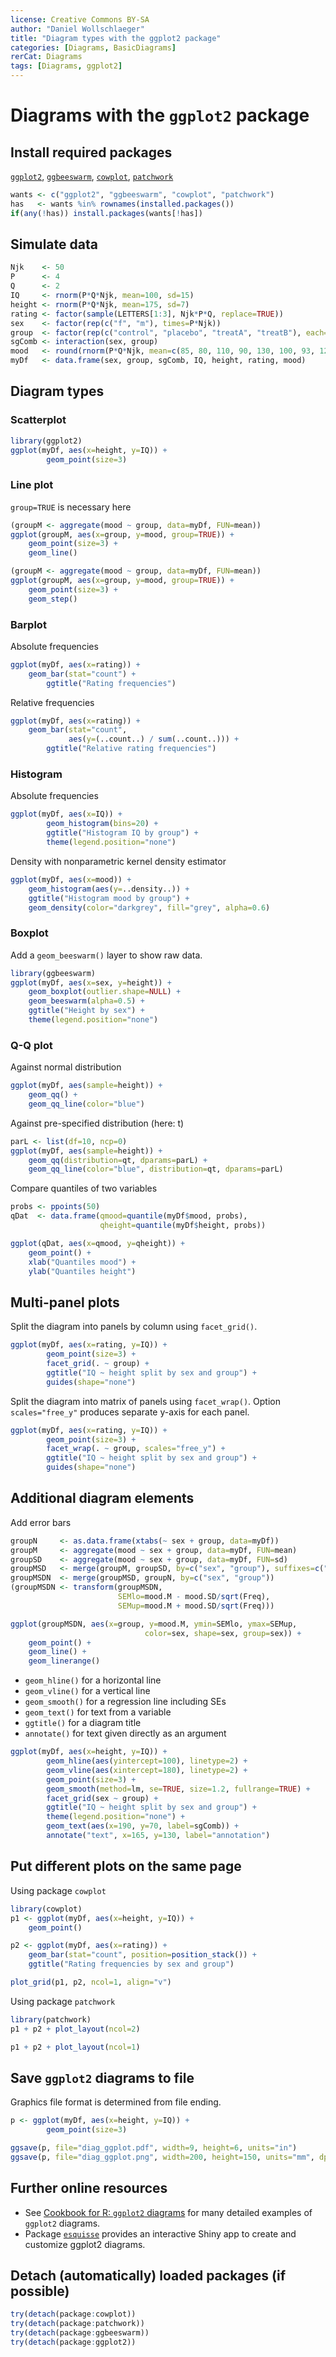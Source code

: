 ```yaml
---
license: Creative Commons BY-SA
author: "Daniel Wollschlaeger"
title: "Diagram types with the ggplot2 package"
categories: [Diagrams, BasicDiagrams]
rerCat: Diagrams
tags: [Diagrams, ggplot2]
---
```


Diagrams with the `ggplot2` package
=========================

Install required packages
-------------------------

[`ggplot2`](https://cran.r-project.org/package=ggplot2), [`ggbeeswarm`](https://cran.r-project.org/package=ggbeeswarm), [`cowplot`](https://cran.r-project.org/package=cowplot), [`patchwork`](https://cran.r-project.org/package=patchwork)

```r
wants <- c("ggplot2", "ggbeeswarm", "cowplot", "patchwork")
has   <- wants %in% rownames(installed.packages())
if(any(!has)) install.packages(wants[!has])
```

Simulate data
-------------------------

```r
Njk    <- 50
P      <- 4
Q      <- 2
IQ     <- rnorm(P*Q*Njk, mean=100, sd=15)
height <- rnorm(P*Q*Njk, mean=175, sd=7)
rating <- factor(sample(LETTERS[1:3], Njk*P*Q, replace=TRUE))
sex    <- factor(rep(c("f", "m"), times=P*Njk))
group  <- factor(rep(c("control", "placebo", "treatA", "treatB"), each=Q*Njk))
sgComb <- interaction(sex, group)
mood   <- round(rnorm(P*Q*Njk, mean=c(85, 80, 110, 90, 130, 100, 93, 121)[sgComb], sd=25))
myDf   <- data.frame(sex, group, sgComb, IQ, height, rating, mood)
```

Diagram types
-------------------------

### Scatterplot

```r
library(ggplot2)
ggplot(myDf, aes(x=height, y=IQ)) +
        geom_point(size=3)
```

### Line plot

`group=TRUE` is necessary here

```r
(groupM <- aggregate(mood ~ group, data=myDf, FUN=mean))
ggplot(groupM, aes(x=group, y=mood, group=TRUE)) +
    geom_point(size=3) +
    geom_line()
```

```r
(groupM <- aggregate(mood ~ group, data=myDf, FUN=mean))
ggplot(groupM, aes(x=group, y=mood, group=TRUE)) +
    geom_point(size=3) +
    geom_step()
```

### Barplot

Absolute frequencies

```r
ggplot(myDf, aes(x=rating)) +
    geom_bar(stat="count") +
        ggtitle("Rating frequencies")
```

Relative frequencies

```r
ggplot(myDf, aes(x=rating)) +
    geom_bar(stat="count",
             aes(y=(..count..) / sum(..count..))) +
        ggtitle("Relative rating frequencies")
```

### Histogram

Absolute frequencies

```r
ggplot(myDf, aes(x=IQ)) +
        geom_histogram(bins=20) +
        ggtitle("Histogram IQ by group") +
        theme(legend.position="none")
```

Density with nonparametric kernel density estimator

```r
ggplot(myDf, aes(x=mood)) +
    geom_histogram(aes(y=..density..)) +
    ggtitle("Histogram mood by group") +
    geom_density(color="darkgrey", fill="grey", alpha=0.6)
```

### Boxplot

Add a `geom_beeswarm()` layer to show raw data.

```r
library(ggbeeswarm)
ggplot(myDf, aes(x=sex, y=height)) +
    geom_boxplot(outlier.shape=NULL) +
    geom_beeswarm(alpha=0.5) +
    ggtitle("Height by sex") +
    theme(legend.position="none")
```

### Q-Q plot

Against normal distribution

```r
ggplot(myDf, aes(sample=height)) +
    geom_qq() +
    geom_qq_line(color="blue")
```

Against pre-specified distribution (here: t)

```r
parL <- list(df=10, ncp=0)
ggplot(myDf, aes(sample=height)) +
    geom_qq(distribution=qt, dparams=parL) +
    geom_qq_line(color="blue", distribution=qt, dparams=parL)
```

Compare quantiles of two variables

```r
probs <- ppoints(50)
qDat  <- data.frame(qmood=quantile(myDf$mood, probs),
                    qheight=quantile(myDf$height, probs))

ggplot(qDat, aes(x=qmood, y=qheight)) +
    geom_point() +
    xlab("Quantiles mood") +
    ylab("Quantiles height")
```

Multi-panel plots
-------------------------

Split the diagram into panels by column using `facet_grid()`.

```r
ggplot(myDf, aes(x=rating, y=IQ)) +
        geom_point(size=3) +
        facet_grid(. ~ group) +
        ggtitle("IQ ~ height split by sex and group") +
        guides(shape="none")
```

Split the diagram into matrix of panels using `facet_wrap()`. Option `scales="free_y"` produces separate y-axis for each panel.

```r
ggplot(myDf, aes(x=rating, y=IQ)) +
        geom_point(size=3) +
        facet_wrap(. ~ group, scales="free_y") +
        ggtitle("IQ ~ height split by sex and group") +
        guides(shape="none")
```

Additional diagram elements
-------------------------

Add error bars

```r
groupN     <- as.data.frame(xtabs(~ sex + group, data=myDf))
groupM     <- aggregate(mood ~ sex + group, data=myDf, FUN=mean)
groupSD    <- aggregate(mood ~ sex + group, data=myDf, FUN=sd)
groupMSD   <- merge(groupM, groupSD, by=c("sex", "group"), suffixes=c(".M", ".SD"))
groupMSDN  <- merge(groupMSD, groupN, by=c("sex", "group"))
(groupMSDN <- transform(groupMSDN,
                        SEMlo=mood.M - mood.SD/sqrt(Freq),
                        SEMup=mood.M + mood.SD/sqrt(Freq)))

ggplot(groupMSDN, aes(x=group, y=mood.M, ymin=SEMlo, ymax=SEMup,
                              color=sex, shape=sex, group=sex)) +
    geom_point() +
    geom_line() +
    geom_linerange()
```

 * `geom_hline()` for a horizontal line
 * `geom_vline()` for a vertical line
 * `geom_smooth()` for a regression line including SEs
 * `geom_text()` for text from a variable
 * `ggtitle()` for a diagram title
 * `annotate()` for text given directly as an argument

```r
ggplot(myDf, aes(x=height, y=IQ)) +
        geom_hline(aes(yintercept=100), linetype=2) +
        geom_vline(aes(xintercept=180), linetype=2) +
        geom_point(size=3) +
        geom_smooth(method=lm, se=TRUE, size=1.2, fullrange=TRUE) +
        facet_grid(sex ~ group) +
        ggtitle("IQ ~ height split by sex and group") +
        theme(legend.position="none") +
        geom_text(aes(x=190, y=70, label=sgComb)) +
        annotate("text", x=165, y=130, label="annotation")
```

Put different plots on the same page
-------------------------

Using package `cowplot`

```r
library(cowplot)
p1 <- ggplot(myDf, aes(x=height, y=IQ)) +
    geom_point()

p2 <- ggplot(myDf, aes(x=rating)) +
    geom_bar(stat="count", position=position_stack()) +
    ggtitle("Rating frequencies by sex and group")

plot_grid(p1, p2, ncol=1, align="v")
```

Using package `patchwork`

```r
library(patchwork)
p1 + p2 + plot_layout(ncol=2)
```

```r
p1 + p2 + plot_layout(ncol=1)
```

Save `ggplot2` diagrams to file
-------------------------

Graphics file format is determined from file ending.

```r
p <- ggplot(myDf, aes(x=height, y=IQ)) +
        geom_point(size=3)

ggsave(p, file="diag_ggplot.pdf", width=9, height=6, units="in")
ggsave(p, file="diag_ggplot.png", width=200, height=150, units="mm", dpi=300)
```

Further online resources
-------------------------

 * See [Cookbook for R: `ggplot2` diagrams](https://r-graphics.org/) for many detailed examples of `ggplot2` diagrams.
 * Package [`esquisse`](https://cran.r-project.org/package=esquisse) provides an interactive Shiny app to create and customize ggplot2 diagrams.

Detach (automatically) loaded packages (if possible)
-------------------------

```r
try(detach(package:cowplot))
try(detach(package:patchwork))
try(detach(package:ggbeeswarm))
try(detach(package:ggplot2))
```
